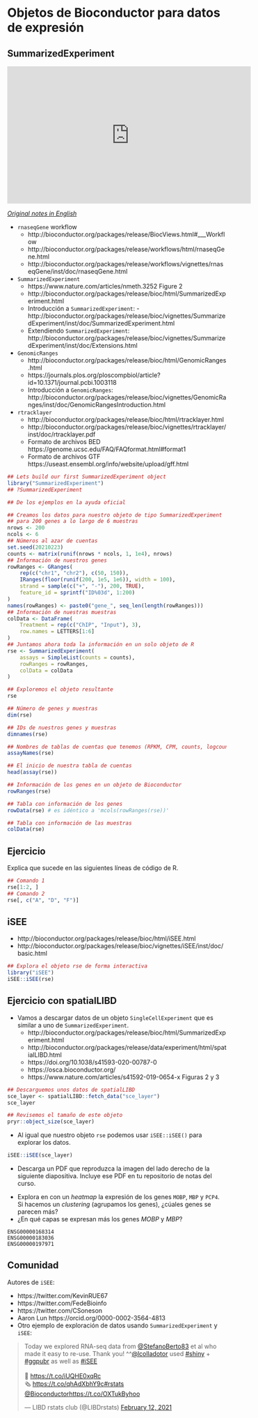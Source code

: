 # Objetos de Bioconductor para datos de expresión

## SummarizedExperiment

<iframe width="560" height="315" src="https://www.youtube.com/embed/lqxtgpD-heM" frameborder="0" allow="accelerometer; autoplay; clipboard-write; encrypted-media; gyroscope; picture-in-picture" allowfullscreen></iframe>

[_Original notes in English_](https://docs.google.com/document/d/1umDODmdQldf5w2lNDoFe-unmezHPonpCiKD270VwkrQ/edit?usp=sharing)

* `rnaseqGene` workflow
    - http://bioconductor.org/packages/release/BiocViews.html#___Workflow
    - http://bioconductor.org/packages/release/workflows/html/rnaseqGene.html
    - http://bioconductor.org/packages/release/workflows/vignettes/rnaseqGene/inst/doc/rnaseqGene.html

* `SummarizedExperiment`
    - https://www.nature.com/articles/nmeth.3252 Figure 2
    - http://bioconductor.org/packages/release/bioc/html/SummarizedExperiment.html
    - Introducción a `SummarizedExperiment`:     - http://bioconductor.org/packages/release/bioc/vignettes/SummarizedExperiment/inst/doc/SummarizedExperiment.html
    - Extendiendo `SummarizedExperiment`: http://bioconductor.org/packages/release/bioc/vignettes/SummarizedExperiment/inst/doc/Extensions.html

* `GenomicRanges`
    - http://bioconductor.org/packages/release/bioc/html/GenomicRanges.html
    - https://journals.plos.org/ploscompbiol/article?id=10.1371/journal.pcbi.1003118
    - Introducción a `GenomicRanges`: http://bioconductor.org/packages/release/bioc/vignettes/GenomicRanges/inst/doc/GenomicRangesIntroduction.html

* `rtracklayer`
    - http://bioconductor.org/packages/release/bioc/html/rtracklayer.html
    - http://bioconductor.org/packages/release/bioc/vignettes/rtracklayer/inst/doc/rtracklayer.pdf
    - Formato de archivos BED https://genome.ucsc.edu/FAQ/FAQformat.html#format1
    - Formato de archivos GTF https://useast.ensembl.org/info/website/upload/gff.html
    
```r
## Lets build our first SummarizedExperiment object
library("SummarizedExperiment")
## ?SummarizedExperiment

## De los ejemplos en la ayuda oficial

## Creamos los datos para nuestro objeto de tipo SummarizedExperiment
## para 200 genes a lo largo de 6 muestras
nrows <- 200
ncols <- 6
## Números al azar de cuentas
set.seed(20210223)
counts <- matrix(runif(nrows * ncols, 1, 1e4), nrows)
## Información de nuestros genes
rowRanges <- GRanges(
    rep(c("chr1", "chr2"), c(50, 150)),
    IRanges(floor(runif(200, 1e5, 1e6)), width = 100),
    strand = sample(c("+", "-"), 200, TRUE),
    feature_id = sprintf("ID%03d", 1:200)
)
names(rowRanges) <- paste0("gene_", seq_len(length(rowRanges)))
## Información de nuestras muestras
colData <- DataFrame(
    Treatment = rep(c("ChIP", "Input"), 3),
    row.names = LETTERS[1:6]
)
## Juntamos ahora toda la información en un solo objeto de R
rse <- SummarizedExperiment(
    assays = SimpleList(counts = counts),
    rowRanges = rowRanges,
    colData = colData
)

## Exploremos el objeto resultante
rse

## Número de genes y muestras
dim(rse)

## IDs de nuestros genes y muestras
dimnames(rse)

## Nombres de tablas de cuentas que tenemos (RPKM, CPM, counts, logcounts, etc)
assayNames(rse)

## El inicio de nuestra tabla de cuentas
head(assay(rse))

## Información de los genes en un objeto de Bioconductor
rowRanges(rse)

## Tabla con información de los genes
rowData(rse) # es idéntico a 'mcols(rowRanges(rse))'

## Tabla con información de las muestras
colData(rse)
```

## Ejercicio

Explica que sucede en las siguientes líneas de código de R.

```r
## Comando 1
rse[1:2, ]
## Comando 2
rse[, c("A", "D", "F")]
```


## iSEE

* http://bioconductor.org/packages/release/bioc/html/iSEE.html
* http://bioconductor.org/packages/release/bioc/vignettes/iSEE/inst/doc/basic.html


```r
## Explora el objeto rse de forma interactiva
library("iSEE")
iSEE::iSEE(rse)
```

## Ejercicio con spatialLIBD

* Vamos a descargar datos de un objeto `SingleCellExperiment` que es similar a uno de `SummarizedExperiment`.
    - http://bioconductor.org/packages/release/bioc/html/SummarizedExperiment.html
    - http://bioconductor.org/packages/release/data/experiment/html/spatialLIBD.html
    - https://doi.org/10.1038/s41593-020-00787-0
    - https://osca.bioconductor.org/
    - https://www.nature.com/articles/s41592-019-0654-x Figuras 2 y 3

```r
## Descarguemos unos datos de spatialLIBD
sce_layer <- spatialLIBD::fetch_data("sce_layer")
sce_layer

## Revisemos el tamaño de este objeto
pryr::object_size(sce_layer)
```

* Al igual que nuestro objeto `rse` podemos usar `iSEE::iSEE()` para explorar los datos.

```r
iSEE::iSEE(sce_layer)
```

* Descarga un PDF que reproduzca la imagen del lado derecho de la siguiente diapositiva. Incluye ese PDF en tu repositorio de notas del curso.

<script async class="speakerdeck-embed" data-slide="10" data-id="329db23f5f17460da31f45c7695a9f06" data-ratio="1.33333333333333" src="//speakerdeck.com/assets/embed.js"></script>

* Explora en con un _heatmap_ la expresión de los genes `MOBP`, `MBP` y `PCP4`. Si hacemos un _clustering_ (agrupamos los genes), ¿cúales genes se parecen más?
* ¿En qué capas se expresan más los genes _MOBP_ y _MBP_?

```
ENSG00000168314
ENSG00000183036
ENSG00000197971
```

## Comunidad

Autores de `iSEE`:

* https://twitter.com/KevinRUE67
* https://twitter.com/FedeBioinfo
* https://twitter.com/CSoneson
* Aaron Lun https://orcid.org/0000-0002-3564-4813
* Otro ejemplo de exploración de datos usando `SummarizedExperiment` y `iSEE`:

<blockquote class="twitter-tweet"><p lang="en" dir="ltr">Today we explored RNA-seq data from <a href="https://twitter.com/StefanoBerto83?ref_src=twsrc%5Etfw">@StefanoBerto83</a> et al who made it easy to re-use. Thank you! ^^<a href="https://twitter.com/lcolladotor?ref_src=twsrc%5Etfw">@lcolladotor</a> used <a href="https://twitter.com/hashtag/shiny?src=hash&amp;ref_src=twsrc%5Etfw">#shiny</a> + <a href="https://twitter.com/hashtag/ggpubr?src=hash&amp;ref_src=twsrc%5Etfw">#ggpubr</a> as well as <a href="https://twitter.com/hashtag/iSEE?src=hash&amp;ref_src=twsrc%5Etfw">#iSEE</a><br><br>📔 <a href="https://t.co/iUQHE0xqRc">https://t.co/iUQHE0xqRc</a><br>🗞️ <a href="https://t.co/qhAdXbhY9c">https://t.co/qhAdXbhY9c</a><a href="https://twitter.com/hashtag/rstats?src=hash&amp;ref_src=twsrc%5Etfw">#rstats</a> <a href="https://twitter.com/Bioconductor?ref_src=twsrc%5Etfw">@Bioconductor</a><a href="https://t.co/OXTukByhoo">https://t.co/OXTukByhoo</a></p>&mdash; LIBD rstats club (@LIBDrstats) <a href="https://twitter.com/LIBDrstats/status/1360349352250789890?ref_src=twsrc%5Etfw">February 12, 2021</a></blockquote> <script async src="https://platform.twitter.com/widgets.js" charset="utf-8"></script>

